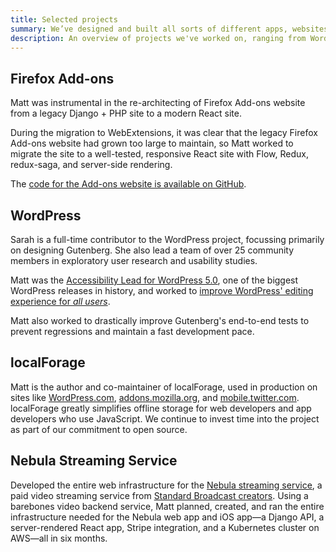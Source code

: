 ```yaml
---
title: Selected projects
summary: We’ve designed and built all sorts of different apps, websites, and products over the years. Here are just a few of the things we’ve worked on.
description: An overview of projects we've worked on, ranging from WordPress development and design systems to open-source projects and custom web apps.
---
```


## Firefox Add-ons

Matt was instrumental in the re-architecting of Firefox Add-ons website from a legacy Django + PHP site to a modern React site.

During the migration to WebExtensions, it was clear that the legacy Firefox Add-ons website had grown too large to maintain, so Matt worked to migrate the site to a well-tested, responsive React site with Flow, Redux, redux-saga, and server-side rendering.

The [code for the Add-ons website is available on GitHub](https://github.com/mozilla/addons-frontend).

## WordPress

Sarah is a full-time contributor to the WordPress project, focussing primarily on designing Gutenberg. She also lead a team of over 25 community members in exploratory user research and usability studies.

Matt was the [Accessibility Lead for WordPress 5.0](https://make.wordpress.org/core/2018/10/03/a-plan-for-5-0/), one of the biggest WordPress releases in history, and worked to [improve WordPress' editing experience for _all users_](https://make.wordpress.org/core/2018/10/18/regarding-accessibility-in-gutenberg/).

Matt also worked to drastically improve Gutenberg's end-to-end tests to prevent regressions and maintain a fast development pace.

## localForage

Matt is the author and co-maintainer of localForage, used in production on sites like [WordPress.com](http://wordpress.com/), [addons.mozilla.org](http://addons.mozilla.org/), and [mobile.twitter.com](http://mobile.twitter.com/). localForage greatly simplifies offline storage for web developers and app developers who use JavaScript. We continue to invest time into the project as part of our commitment to open source.

## Nebula Streaming Service

Developed the entire web infrastructure for the [Nebula streaming service](https://watchnebula.com), a paid video streaming service from [Standard Broadcast creators](https://standard.tv/). Using a barebones video backend service, Matt planned, created, and ran the entire infrastructure needed for the Nebula web app and iOS app—a Django API, a server-rendered React app, Stripe integration, and a Kubernetes cluster on AWS—all in six months.
